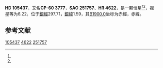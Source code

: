 {{Starbox begin
| name = HD 105437
}}
{{Starbox observe
| epoch = [[J2000.0|J2000.0]]
| constell = {{星座名待查}}<ref name=SIMBAD>{{cite web
 | url=http://simbad.u-strasbg.fr/simbad/sim-id?Ident=HR+4622
 | title =Pulsating variable Star
 | publisher=Centre de Données astronomiques de Strasbourg
 | work=SIMBAD
 | accessdate=2012-07-13}}</ref><ref name=DATA>{{cite web
 | url=http://vizier.u-strasbg.fr/viz-bin/VizieR-5?-out.add=.&-source=5050&-corr=PK=HR&-out.max=9999&HR=4622
 | title=VizieR Detailed Page
 | accessdate=2012-07-13
 | archive-date=2016-03-05
 | archive-url=https://web.archive.org/web/20160305045930/http://vizier.u-strasbg.fr/viz-bin/VizieR-5?-out.add=.&-source=5050&-corr=PK=HR&-out.max=9999&HR=4622
 | dead-url=no
 }}</ref>
| 星官 = 
| ra = {{RA|12|8|24.6}}<ref name=SIMBAD /><ref name=DATA />
| dec = {{DEC|-60|50|50}}<ref name=SIMBAD /><ref name=DATA />
| appmag_v = 6.22<ref name=SIMBAD /><ref name=DATA />
}}
{{Starbox character
| class = K3-4II<ref name=SIMBAD /><ref name=DATA />
| b-v = 1.74<ref name=SIMBAD /><ref name=DATA />
| u-b = 1.88<ref name=SIMBAD /><ref name=DATA />
| r-i = <ref name=SIMBAD /><ref name=DATA />
| variable = 
}}
{{Starbox astrometry
| radial_v = 1.88
| prop_mo_ra = 10
| parallax = 
| p_error = 
}}
{{Starbox catalog
| names =CP-60 3777，[[SAO星表|SAO]] 251757，[[HD星表|HD]] 105437，[[HR星表|HR]] 4622}}
{{Starbox reference |Simbad=HR+4622}}
{{Starbox end}}

'''HD 105437'''，又名'''CP-60 3777'''，'''SAO 251757'''、'''HR 4622'''，是一颗恒星<ref name=SIMBAD /><ref name=DATA />，视星等为6.22，位于[[銀道座標系|銀經]]297.71，[[銀道座標系|銀緯]]1.59，其[[B1900.0|B1900.0]]坐标为赤經{{RA|12|3|11.4}}，赤緯{{DEC|-60|1.59|26}}。

== 参考文献 ==
{{reflist}}

{{star-stub}}

[[Category:HD和HDE天體|105437]]
[[Category:HR天體|4622]]
[[Category:SAO天體|251757]]
